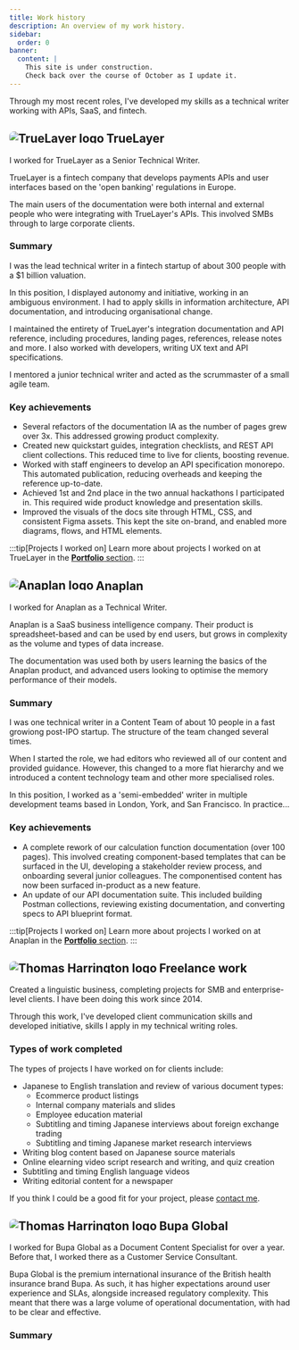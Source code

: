 ```yaml
---
title: Work history
description: An overview of my work history.
sidebar:
  order: 0
banner:
  content: |
    This site is under construction.
    Check back over the course of October as I update it.
---
```



Through my most recent roles, I've developed my skills as a technical writer working with APIs, SaaS, and fintech.

## <img src="/TL_logo.png" alt="TrueLayer logo" style="display: inline; max-height: 1.0em; height: auto; vertical-align: middle; margin-top: -8px; margin-right: 0.2em; border-radius: 8px;"></img>TrueLayer <Badge text="July 2022 - September 2024" variant="tip" size="medium" />

I worked for TrueLayer as a Senior Technical Writer.

TrueLayer is a fintech company that develops payments APIs and user interfaces based on the 'open banking' regulations in Europe.

The main users of the documentation were both internal and external people who were integrating with TrueLayer's APIs. This involved SMBs through to large corporate clients.

### Summary

I was the lead technical writer in a fintech startup of about 300 people with a $1 billion valuation.

In this position, I displayed autonomy and initiative, working in an ambiguous environment. I had to apply skills in information architecture, API documentation, and introducing organisational change.

I maintained the entirety of TrueLayer's integration documentation and API reference, including procedures, landing pages, references, release notes and more. I also worked with developers, writing UX text and API specifications.

I mentored a junior technical writer and acted as the scrummaster of a small agile team.

### Key achievements

- Several refactors of the documentation IA as the number of pages grew over 3x.
  This addressed growing product complexity.
- Created new quickstart guides, integration checklists, and REST API client collections.
  This reduced time to live for clients, boosting revenue.
- Worked with staff engineers to develop an API specification monorepo.
  This automated publication, reducing overheads and keeping the reference up-to-date.
- Achieved 1st and 2nd place in the two annual hackathons I participated in.
  This required wide product knowledge and presentation skills.
- Improved the visuals of the docs site through HTML, CSS, and consistent Figma assets.
  This kept the site on-brand, and enabled more diagrams, flows, and HTML elements.

:::tip[Projects I worked on]
Learn more about projects I worked on at TrueLayer in the [**Portfolio** section](/portfolio/truelayer/information-architecture-review/).
:::

## <img src="/Anaplan_logo.jpg" alt="Anaplan logo" style="display: inline; max-height: 1.0em; height: auto; vertical-align: middle; margin-top: -8px; margin-right: 0.2em; border-radius: 8px;"></img>Anaplan <Badge text ="December 2018 - July 2022" variant="tip" size="medium" />

I worked for Anaplan as a Technical Writer.

Anaplan is a SaaS business intelligence company. Their product is spreadsheet-based and can be used by end users, but grows in complexity as the volume and types of data increase.

The documentation was used both by users learning the basics of the Anaplan product, and advanced users looking to optimise the memory performance of their models.

### Summary

I was one technical writer in a Content Team of about 10 people in a fast growiong post-IPO startup. The structure of the team changed several times.

When I started the role, we had editors who reviewed all of our content and provided guidance. However, this changed to a more flat hierarchy and we introduced a content technology team and other more specialised roles.

In this position, I worked as a 'semi-embedded' writer in multiple development teams based in London, York, and San Francisco. In practice...

### Key achievements

- A complete rework of our calculation function documentation (over 100 pages).
  This involved creating component-based templates that can be surfaced in the UI, developing a stakeholder review process, and onboarding several junior colleagues. The componentised content has now been surfaced in-product as a new feature.
- An update of our API documentation suite. This included building Postman collections, reviewing existing documentation, and converting specs to API blueprint format.

:::tip[Projects I worked on]
Learn more about projects I worked on at Anaplan in the [**Portfolio** section](/portfolio/anaplan/calculation-functions-project/).
:::

## <img src="/SiteLogo.svg" alt="Thomas Harrington logo" style="display: inline; max-height: 1.0em; height: auto; vertical-align: middle; margin-top: -8px; margin-right: 0.2em; border-radius: 8px;"></img>Freelance work <Badge text ="2014 - Present" variant="tip" size="medium" />

Created a linguistic business, completing projects for SMB and enterprise-level clients. I have been doing this work since 2014.

Through this work, I've developed client communication skills and developed initiative, skills I apply in my technical writing roles.

### Types of work completed

The types of projects I have worked on for clients include:

- Japanese to English translation and review of various document types:
  - Ecommerce product listings
  - Internal company materials and slides
  - Employee education material
  - Subtitling and timing Japanese interviews about foreign exchange trading
  - Subtitling and timing Japanese market research interviews
- Writing blog content based on Japanese source materials
- Online elearning video script research and writing, and quiz creation
- Subtitling and timing English language videos
- Writing editorial content for a newspaper

If you think I could be a good fit for your project, please [contact me](/ja--en-translation/translation-contact-form).

## <img src="/BupaGlobalLogo.png" alt="Thomas Harrington logo" style="display: inline; max-height: 1.0em; height: auto; vertical-align: middle; margin-top: -8px; margin-right: 0.2em; border-radius: 8px;"></img>Bupa Global <Badge text ="July 2016 - December 2018" variant="tip" size="medium" />

I worked for Bupa Global as a Document Content Specialist for over a year. Before that, I worked there as a Customer Service Consultant.

Bupa Global is the premium international insurance of the British health insurance brand Bupa. As such, it has higher expectations around user experience and SLAs, alongside increased regulatory complexity. This meant that there was a large volume of operational documentation, with had to be clear and effective.

### Summary